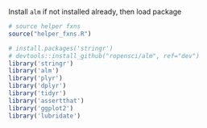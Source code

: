 Install `alm` if not installed already, then load package

```r
# source helper fxns
source("helper_fxns.R")

# install.packages('stringr')
# devtools::install_github("ropensci/alm", ref="dev")
library('stringr')
library('alm')
library('plyr')
library('dplyr')
library('tidyr')
library('assertthat')
library('ggplot2')
library('lubridate')
```
